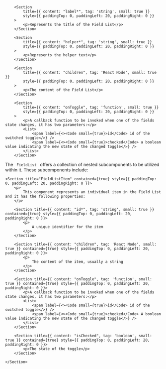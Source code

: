 
<PackageInstallGuide packageName="@wpmudev/sui-field-list" />

<Section title="Props" border={true}>

    	<Section
    		title={{ content: "label*", tag: 'string', small: true }}
    		style={{ paddingTop: 0, paddingLeft: 20, paddingRight: 0 }}
    	>
    		<p>Represents the title of the Field List</p>
    	</Section>

    	<Section
    		title={{ content: "helper*", tag: 'string', small: true }}
    		style={{ paddingTop: 0, paddingLeft: 20, paddingRight: 0 }}
    	>
    		<p>Represents the helper text</p>
    	</Section>

    	<Section
    		title={{ content: "children", tag: 'React Node', small: true }}
    		style={{ paddingTop: 0, paddingLeft: 20, paddingRight: 0 }}
    	>
    		<p>The content of the Field List</p>
    	</Section>

    	<Section
    		title={{ content: "onToggle", tag: 'function', small: true }}
    		style={{ paddingTop: 0, paddingLeft: 20, paddingRight: 0 }}
    	>
    		<p>A callback function to be invoked when one of the fields state changes, it has two parameters:</p>
    		<List>
    			<span label={<><Code small={true}>id</Code> id of the switched toggle</>} />
    			<span label={<><Code small={true}>checked</Code> a boolean value indicating the new state of the changed toggle</>} />
    		</List>
    	</Section>

</Section>

<Section
	title="Sub Components"
	contained={true}
	style={{ paddingTop: 30, paddingBottom: 0 }}
>
		<p>The <Code small={true}> FieldList </Code> offers a collection of nested subcomponents to be utilized within it. These subcomponents include:</p>

    <Section title="FieldListItem" contained={true} style={{ paddingTop: 0, paddingLeft: 20, paddingRight: 0 }}>
    	<p>
    		This component represents an individual item in the Field List and it has the following properties:
    	</p>

    	<Section title={{ content: "id*", tag: 'string', small: true }} contained={true} style={{ paddingTop: 0, paddingLeft: 20, paddingRight: 0 }}>
    		<p>
    			A unique identifier for the item
    		</p>
    	</Section>

    	<Section title={{ content: "children", tag: 'React Node', small: true }} contained={true} style={{ paddingTop: 0, paddingLeft: 20, paddingRight: 0 }}>
    		<p>
    			The content of the item, usually a string
    		</p>
    	</Section>

    	<Section title={{ content: "onToggle", tag: 'function', small: true }} contained={true} style={{ paddingTop: 0, paddingLeft: 20, paddingRight: 0 }}>
    		<p>A callback function to be invoked when one of the fields state changes, it has two parameters:</p>
    		<List>
    			<span label={<><Code small={true}>id</Code> id of the switched toggle</>} />
    			<span label={<><Code small={true}>checked</Code> A boolean value indicating the new state of the changed toggle</>} />
    		</List>
    	</Section>

    	<Section title={{ content: "isChecked", tag: 'boolean', small: true }} contained={true} style={{ paddingTop: 0, paddingLeft: 20, paddingRight: 0 }}>
    		<p>The state of the toggle</p>
    	</Section>

    </Section>

</Section>
